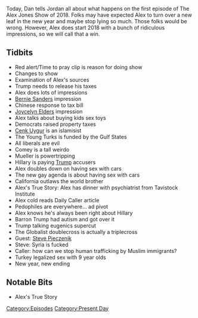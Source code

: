 {{DEFAULTSORT:
    #_EPISODE_0115:January 2, 2018
}}{{Episode
    | title           = January 2, 2018
    | caption         = Listen to this episode on [https://knowledgefight.libsyn.com/knowledge-fight-jan-2-2018 Libsyn] [https://open.spotify.com/episode/4MGBLPNrNUfYbVv13b5J0c Spotify], Read the [[Transcript/115: January 2, 2018|Unofficial Transcript]]
    | episodeNumber   = 115
    | length          = 02:09:25
    | airDate         = January 3, 2018
    | coverageDate    = January 2, 2018
    | episodeType     = [[:Category:Present Day|Present Day]]
    | appearance      = [[Bernie Sanders]], [[Joycelyn Elders]], [[Cenk Uygur]], [[James Comey]], [[Robert Mueller]], [[Steve Pieczenik]]
    | beverage        = Arizona Arnold Palmer Half and Half
    | oocDrop         = UFO news was a distraction
    | previousEpisode = [[114: Piers Morgan Interview]]
    | nextEpisode     = [[116: January 5, 2018]]
}}

{{Stub}}

Today, Dan tells Jordan all about what happens on the first episode of The Alex Jones Show of 2018. Folks may have expected Alex to turn over a new leaf in the new year and maybe stop lying so much. Those folks would be wrong. However, Alex does start 2018 with a bunch of ridiculous impressions, so we will call that a win.

==Tidbits==

*Red alert/Time to pray clip is reason for doing show
*Changes to show
*Examination of Alex's sources
*Trump needs to release his taxes
*Alex does lots of impressions
*[[Bernie Sanders]] impression
*Chinese response to tax bill
*[[Joycelyn Elders]] impression
*Alex talks about buying kids sex toys
*Democrats raised property taxes
*[[Cenk Uygur]] is an islamisist
*The Young Turks is funded by the Gulf States
*All liberals are evil
*Comey is a tall weirdo
*Mueller is powertripping
*Hillary is paying [[Donald Trump|Trump]] accusers
*Alex doubles down on having sex with cars
*The new gay agenda is about having sex with cars
*California outlaws the world brother
*Alex's True Story: Alex has dinner with psychiatrist from Tavistock Institute
*Alex cold reads Daily Caller article
*Pedophiles are everywhere... ad pivot
*Alex knows he's always been right about Hillary
*Barron Trump had autism and got over it
*Trump talking eugenics supercut
*The Globalist doublecross is actually a triplecross
*Guest: [[Steve Pieczenik]]
*Steve: Syria is fucked
*Caller: how can we stop human trafficking by Muslim immigrants?
*Turkey legalized sex with 9 year olds
*New year, new ending

==Notable Bits==

*Alex's True Story

[[Category:Episodes]]
[[Category:Present Day]]
